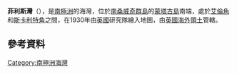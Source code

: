 {{coord|58|28|S|26|18|W|display=title}}

'''菲利斯灣'''（{{lang-en|Phyllis Bay}}），是[[南極洲|南極洲]]的海灣，位於[[南桑威奇群島|南桑威奇群島]]的[[蒙塔古島|蒙塔古島]]南端，處於[[艾倫角|艾倫角]]和[[斯卡利特角|斯卡利特角]]之間，在1930年由[[英國|英國]]研究隊繪入地圖，由[[英國海外領土|英國海外領土]]管轄。

==參考資料==
{{usgs-gazetteer}}

{{Antarctica-geo-stub}}
[[Category:南極洲海灣|Category:南極洲海灣]]
